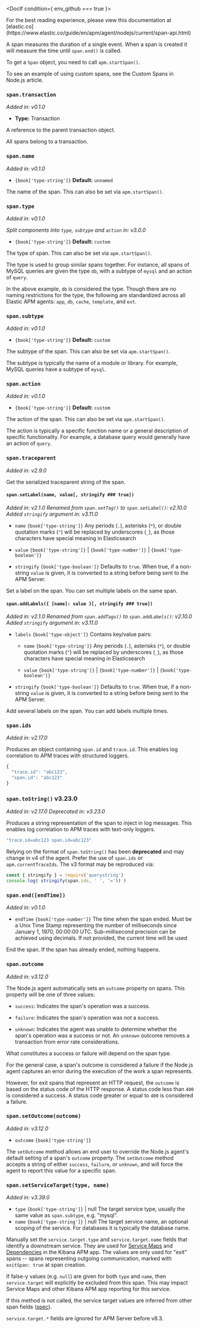 

<div id="span-api"></div>


<DocIf condition={ env_github === true }>

<DocCallOut title="Note">
For the best reading experience,
please view this documentation at [elastic.co](https://www.elastic.co/guide/en/apm/agent/nodejs/current/span-api.html)
</DocCallOut>

</DocIf>

A span measures the duration of a single event.
When a span is created it will measure the time until <DocLink id="serverlessObservabilityApmAgentsNodejsApi" section="spanend[endtime]">`span.end()`</DocLink> is called.

To get a `Span` object,
you need to call <DocLink id="serverlessObservabilityApmAgentsNodejsApi" section="apmstartspan[name][-type][-subtype][-action][-options]">`apm.startSpan()`</DocLink>.

To see an example of using custom spans,
see the <DocLink id="serverlessObservabilityApmAgentsNodejsConfigure">Custom Spans in Node.js</DocLink> article.

<div id="span-transaction"></div>

### `span.transaction`

_Added in: v0.1.0_

* **Type:** Transaction

A reference to the parent transaction object.

All spans belong to a transaction.

<div id="span-name"></div>

### `span.name`

_Added in: v0.1.0_

* `{book['type-string']}` **Default:** `unnamed`

The name of the span.
This can also be set via <DocLink id="serverlessObservabilityApmAgentsNodejsApi" section="apmstartspan[name][-type][-subtype][-action][-options]">`apm.startSpan()`</DocLink>.

<div id="span-type"></div>

### `span.type`

_Added in: v0.1.0_

_Split components into `type`, `subtype` and `action` in: v3.0.0_

* `{book['type-string']}` **Default:** `custom`

The type of span.
This can also be set via <DocLink id="serverlessObservabilityApmAgentsNodejsApi" section="apmstartspan[name][-type][-subtype][-action][-options]">`apm.startSpan()`</DocLink>.

The type is used to group similar spans together.
For instance,
all spans of MySQL queries are given the type `db`,
with a subtype of `mysql` and an action of `query`.

In the above example, `db` is considered the type.
Though there are no naming restrictions for the type,
the following are standardized across all Elastic APM agents:
`app`, `db`, `cache`, `template`, and `ext`.

<div id="span-subtype"></div>

### `span.subtype`

_Added in: v0.1.0_

* `{book['type-string']}` **Default:** `custom`

The subtype of the span.
This can also be set via <DocLink id="serverlessObservabilityApmAgentsNodejsApi" section="apmstartspan[name][-type][-subtype][-action][-options]">`apm.startSpan()`</DocLink>.

The subtype is typically the name of a module or library.
For example,
MySQL queries have a subtype of `mysql`.

<div id="span-action"></div>

### `span.action`

_Added in: v0.1.0_

* `{book['type-string']}` **Default:** `custom`

The action of the span.
This can also be set via <DocLink id="serverlessObservabilityApmAgentsNodejsApi" section="apmstartspan[name][-type][-subtype][-action][-options]">`apm.startSpan()`</DocLink>.

The action is typically a specific function name or a general description of specific functionality.
For example,
a database query would generally have an action of `query`.

<div id="span-traceparent"></div>

### `span.traceparent`

_Added in: v2.9.0_

Get the serialized traceparent string of the span.

<div id="span-set-label"></div>

#### `span.setLabel(name, value[, stringify ### true])`

_Added in: v2.1.0_
_Renamed from `span.setTag()` to `span.setLabel()`: v2.10.0_
_Added `stringify` argument in: v3.11.0_

* `name` `{book['type-string']}`
    Any periods (`.`), asterisks (`*`), or double quotation marks (`"`) will be replaced by underscores (`_`),
    as those characters have special meaning in Elasticsearch

* `value` `{book['type-string']}` | `{book['type-number']}` | `{book['type-boolean']}`
* `stringify` `{book['type-boolean']}`
    Defaults to `true`. When true, if a non-string `value` is given, it is
    converted to a string before being sent to the APM Server.

Set a label on the span.
You can set multiple labels on the same span.

<div id="span-add-labels"></div>

#### `span.addLabels({ [name]: value }[, stringify ### true])`

_Added in: v2.1.0_
_Renamed from `span.addTags()` to `span.addLabels()`: v2.10.0_
_Added `stringify` argument in: v3.11.0_

* `labels` `{book['type-object']}` Contains key/value pairs:
    * `name` `{book['type-string']}`
        Any periods (`.`), asterisks (`*`), or double quotation marks (`"`) will be replaced by underscores (`_`),
        as those characters have special meaning in Elasticsearch

    * `value` `{book['type-string']}` | `{book['type-number']}` | `{book['type-boolean']}`
* `stringify` `{book['type-boolean']}`
    Defaults to `true`. When true, if a non-string `value` is given, it is
    converted to a string before being sent to the APM Server.

Add several labels on the span.
You can add labels multiple times.

<div id="span-ids"></div>

### `span.ids`

_Added in: v2.17.0_

Produces an object containing `span.id` and `trace.id`.
This enables log correlation to APM traces with structured loggers.

```js
{
  "trace.id": "abc123",
  "span.id": "abc123"
}
```

<div id="span-to-string"></div>

### `span.toString()` <DocBadgeDeprecated tipContent="Deprecated in v3.23.0">v3.23.0</DocBadgeDeprecated>

_Added in: v2.17.0_
_Deprecated in: v3.23.0_

Produces a string representation of the span to inject in log messages.
This enables log correlation to APM traces with text-only loggers.

```js
"trace.id=abc123 span.id=abc123"
```

Relying on the format of `span.toString()` has been **deprecated** and may
change in v4 of the agent. Prefer the use of <DocLink id="serverlessObservabilityApmAgentsNodejsApi" section="spanids">`span.ids`</DocLink> or
<DocLink id="serverlessObservabilityApmAgentsNodejsApi" section="apmcurrenttraceids">`apm.currentTraceIds`</DocLink>. The v3 format may be reproduced
via:

```js
const { stringify } = require('querystring')
console.log( stringify(span.ids, ' ', '=')) )
```

<div id="span-end"></div>

### `span.end([endTime])`

_Added in: v0.1.0_

* `endTime` `{book['type-number']}` The time when the span ended.
    Must be a Unix Time Stamp representing the number of milliseconds since January 1, 1970, 00:00:00 UTC.
    Sub-millisecond precision can be achieved using decimals.
    If not provided,
    the current time will be used

End the span.
If the span has already ended,
nothing happens.

<div id="span-outcome"></div>

### `span.outcome`
_Added in: v3.12.0_

The Node.js agent automatically sets an `outcome` property on spans.  This property will be one of three values:

- `success`: Indicates the span's operation was a success.

- `failure`: Indicates the span's operation was _not_ a success.

- `unknown`: Indicates the agent was unable to determine whether the span's operation was a success or not. An `unknown` outcome removes a transaction from error rate considerations.

What constitutes a success or failure will depend on the span type.

For the general case, a span's outcome is considered a failure if the Node.js agent captures an error during the execution of the work a span represents.

However, for exit spans that represent an HTTP request, the `outcome` is based on the status code of the HTTP response.  A status code less than `400` is considered a success.  A status code greater or equal to `400` is considered a failure.

<div id="span-setoutcome"></div>

### `span.setOutcome(outcome)`

_Added in: v3.12.0_

* `outcome` `{book['type-string']}`

The `setOutcome` method allows an end user to override the Node.js agent's default setting of a span's `outcome` property.  The `setOutcome` method accepts a string of either `success`, `failure`, or `unknown`, and will force the agent to report this value for a specific span.

<div id="span-setservicetarget"></div>

### `span.setServiceTarget(type, name)`

_Added in: v3.39.0_

* `type` `{book['type-string']}` | null The target service type, usually the same value as `span.subtype`, e.g. "mysql".
* `name` `{book['type-string']}` | null The target service name, an optional scoping of the service. For databases it is typically the database name.

Manually set the `service.target.type` and `service.target.name` fields that identify a downstream service. They are used for [Service Maps](https://www.elastic.co/guide/en/kibana/current/service-maps.html) and [Dependencies](https://www.elastic.co/guide/en/kibana/current/dependencies.html) in the Kibana APM app.  The values are only used for "exit" spans -- spans representing outgoing communication, marked with `exitSpan: true` at span creation.

If false-y values (e.g. `null`) are given for both `type` and `name`, then `service.target` will explicitly be excluded from this span. This may impact Service Maps and other Kibana APM app reporting for this service.

If this method is not called, the service target values are inferred from other span fields ([spec](https://github.com/elastic/apm/blob/main/specs/agents/tracing-spans-service-target.md#field-values)).

`service.target.*` fields are ignored for APM Server before v8.3.

